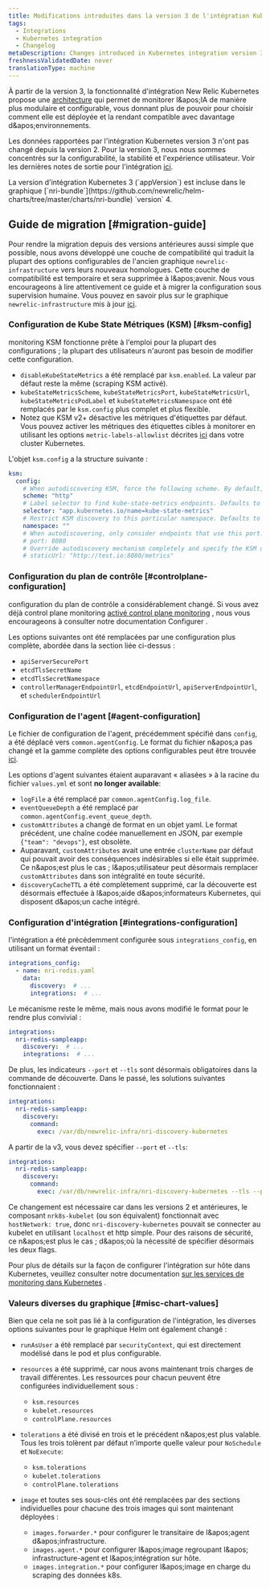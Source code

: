 ```yaml
---
title: Modifications introduites dans la version 3 de l'intégration Kubernetes
tags:
  - Integrations
  - Kubernetes integration
  - Changelog
metaDescription: Changes introduced in Kubernetes integration version 3
freshnessValidatedDate: never
translationType: machine
---
```


À partir de la version 3, la fonctionnalité d&apos;intégration New Relic Kubernetes propose une [architecture](/docs/kubernetes-pixie/kubernetes-integration/get-started/kubernetes-components/#architecture) qui permet de monitorer l&amp;apos;IA de manière plus modulaire et configurable, vous donnant plus de pouvoir pour choisir comment elle est déployée et la rendant compatible avec davantage d&amp;apos;environnements.

Les données rapportées par l&apos;intégration Kubernetes version 3 n&apos;ont pas changé depuis la version 2. Pour la version 3, nous nous sommes concentrés sur la configurabilité, la stabilité et l&apos;expérience utilisateur. Voir les dernières notes de sortie pour l&apos;intégration [ici](/docs/release-notes/infrastructure-release-notes/kubernetes-integration-release-notes/).

<Callout variant="important">
  La version d&apos;intégration Kubernetes 3 (`appVersion`) est incluse dans le graphique [`nri-bundle`](https://github.com/newrelic/helm-charts/tree/master/charts/nri-bundle) `version` 4.
</Callout>

## Guide de migration [#migration-guide]

Pour rendre la migration depuis des versions antérieures aussi simple que possible, nous avons développé une couche de compatibilité qui traduit la plupart des options configurables de l&apos;ancien graphique `newrelic-infrastructure` vers leurs nouveaux homologues. Cette couche de compatibilité est temporaire et sera supprimée à l&amp;apos;avenir. Nous vous encourageons à lire attentivement ce guide et à migrer la configuration sous supervision humaine. Vous pouvez en savoir plus sur le graphique `newrelic-infrastructure` mis à jour [ici](https://github.com/newrelic/nri-kubernetes/tree/main/charts/newrelic-infrastructure#newrelic-infrastructure).

### Configuration de Kube State Métriques (KSM) [#ksm-config]

<Callout variant="tip">
  monitoring KSM fonctionne prête à l&apos;emploi pour la plupart des configurations ; la plupart des utilisateurs n&apos;auront pas besoin de modifier cette configuration.
</Callout>

* `disableKubeStateMetrics` a été remplacé par `ksm.enabled`. La valeur par défaut reste la même (scraping KSM activé).
* `kubeStateMetricsScheme`, `kubeStateMetricsPort`, `kubeStateMetricsUrl`, `kubeStateMetricsPodLabel` et `kubeStateMetricsNamespace` ont été remplacés par le `ksm.config` plus complet et plus flexible.
* Notez que KSM v2+ désactive les métriques d&apos;étiquettes par défaut. Vous pouvez activer les métriques des étiquettes cibles à monitorer en utilisant les options `metric-labels-allowlist` décrites [ici](https://github.com/kubernetes/kube-state-metrics/blob/main/docs/developer/cli-arguments.md) dans votre cluster Kubernetes.

L&apos;objet `ksm.config` a la structure suivante :

```yaml
ksm:
  config:
    # When autodiscovering KSM, force the following scheme. By default, `http` is used.
    scheme: "http"
    # Label selector to find kube-state-metrics endpoints. Defaults to `app.kubernetes.io/name=kube-state-metrics`.
    selector: "app.kubernetes.io/name=kube-state-metrics"
    # Restrict KSM discovery to this particular namespace. Defaults to all namespaces.
    namespace: ""
    # When autodiscovering, only consider endpoints that use this port. By default, all ports from the discovered `endpoint` are probed.
    # port: 8080
    # Override autodiscovery mechanism completely and specify the KSM url directly instead
    # staticUrl: "http://test.io:8080/metrics"
```

### Configuration du plan de contrôle [#controlplane-configuration]

configuration du plan de contrôle a considérablement changé. Si vous avez déjà control plane monitoring [activé control plane monitoring](/docs/kubernetes-pixie/kubernetes-integration/advanced-configuration/configure-control-plane-monitoring) , nous vous encourageons à consulter notre documentation Configurer .

Les options suivantes ont été remplacées par une configuration plus complète, abordée dans la section liée ci-dessus :

* `apiServerSecurePort`
* `etcdTlsSecretName`
* `etcdTlsSecretNamespace`
* `controllerManagerEndpointUrl`, `etcdEndpointUrl`, `apiServerEndpointUrl`, et `schedulerEndpointUrl`

### Configuration de l&apos;agent [#agent-configuration]

Le fichier de configuration de l&apos;agent, précédemment spécifié dans `config`, a été déplacé vers `common.agentConfig`. Le format du fichier n&amp;apos;a pas changé et la gamme complète des options configurables peut être trouvée [ici](/docs/infrastructure/install-infrastructure-agent/configuration/infrastructure-agent-configuration-settings/).

Les options d&apos;agent suivantes étaient auparavant « aliasées » à la racine du fichier `values.yml` et sont <DNT>**no longer available**</DNT>:

* `logFile` a été remplacé par `common.agentConfig.log_file`.
* `eventQueueDepth` a été remplacé par `common.agentConfig.event_queue_depth`.
* `customAttributes` a changé de format en un objet yaml. Le format précédent, une chaîne codée manuellement en JSON, par exemple `{"team": "devops"}`, est obsolète.
* Auparavant, `customAttributes` avait une entrée `clusterName` par défaut qui pouvait avoir des conséquences indésirables si elle était supprimée. Ce n&amp;apos;est plus le cas ; l&amp;apos;utilisateur peut désormais remplacer `customAttributes` dans son intégralité en toute sécurité.
* `discoveryCacheTTL` a été complètement supprimé, car la découverte est désormais effectuée à l&amp;apos;aide d&amp;apos;informateurs Kubernetes, qui disposent d&amp;apos;un cache intégré.

### Configuration d&apos;intégration [#integrations-configuration]

l&apos;intégration a été précédemment configurée sous `integrations_config`, en utilisant un format éventail :

```yaml
integrations_config:
  - name: nri-redis.yaml
    data:
      discovery:  # ...
      integrations:  # ...
```

Le mécanisme reste le même, mais nous avons modifié le format pour le rendre plus convivial :

```yaml
integrations:
  nri-redis-sampleapp:
    discovery:  # ...
    integrations:  # ...
```

De plus, les indicateurs `--port` et `--tls` sont désormais obligatoires dans la commande de découverte. Dans le passé, les solutions suivantes fonctionnaient :

```yaml
integrations:
  nri-redis-sampleapp:
    discovery:
      command:
        exec: /var/db/newrelic-infra/nri-discovery-kubernetes
```

A partir de la v3, vous devez spécifier `--port` et `--tls`:

```yaml
integrations:
  nri-redis-sampleapp:
    discovery:
      command:
        exec: /var/db/newrelic-infra/nri-discovery-kubernetes --tls --port 10250
```

Ce changement est nécessaire car dans les versions 2 et antérieures, le composant `nrk8s-kubelet` (ou son équivalent) fonctionnait avec `hostNetwork: true`, donc `nri-discovery-kubernetes` pouvait se connecter au kubelet en utilisant `localhost` et http simple. Pour des raisons de sécurité, ce n&amp;apos;est plus le cas ; d&amp;apos;où la nécessité de spécifier désormais les deux flags.

Pour plus de détails sur la façon de configurer l&apos;intégration sur hôte dans Kubernetes, veuillez consulter notre documentation [sur les services de monitoring dans Kubernetes](/docs/kubernetes-pixie/kubernetes-integration/link-apps-services/monitor-services-running-kubernetes) .

### Valeurs diverses du graphique [#misc-chart-values]

Bien que cela ne soit pas lié à la configuration de l&apos;intégration, les diverses options suivantes pour le graphique Helm ont également changé :

* `runAsUser` a été remplacé par `securityContext`, qui est directement modélisé dans le pod et plus configurable.

* `resources` a été supprimé, car nous avons maintenant trois charges de travail différentes. Les ressources pour chacun peuvent être configurées individuellement sous :

  * `ksm.resources`
  * `kubelet.resources`
  * `controlPlane.resources`

* `tolerations` a été divisé en trois et le précédent n&amp;apos;est plus valable. Tous les trois tolèrent par défaut n’importe quelle valeur pour `NoSchedule` et `NoExecute`:

  * `ksm.tolerations`
  * `kubelet.tolerations`
  * `controlPlane.tolerations`

* `image` et toutes ses sous-clés ont été remplacées par des sections individuelles pour chacune des trois images qui sont maintenant déployées :

  * `images.forwarder.*` pour configurer le transitaire de l&amp;apos;agent d&amp;apos;infrastructure.
  * `images.agent.*` pour configurer l&amp;apos;image regroupant l&amp;apos; infrastructure-agent et l&amp;apos;intégration sur hôte.
  * `images.integration.*` pour configurer l&amp;apos;image en charge du scraping des données k8s.